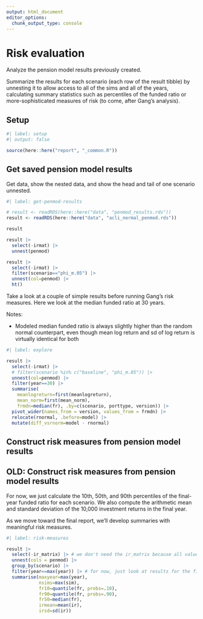 ```yaml
---
output: html_document
editor_options: 
  chunk_output_type: console
---
```


# Risk evaluation

Analyze the pension model results previously created.

Summarize the results for each scenario (each row of the result tibble) by unnesting it to allow access to all of the sims and all of the years, calculating summary statistics such as percentiles of the funded ratio or more-sophisticated measures of risk (to come, after Gang's analysis).


## Setup

```r
#| label: setup
#| output: false

source(here::here("report", "_common.R"))

```


## Get saved pension model results

Get data, show the nested data, and show the head and tail of one scenario unnested.

```r
#| label: get-penmod-results

# result <- readRDS(here::here("data", "penmod_results.rds"))
result <- readRDS(here::here("data", "acli_normal_penmod.rds"))

result

result |> 
  select(-irmat) |> 
  unnest(penmod)

result |> 
  select(-irmat) |> 
  filter(scenario=="phi_m.05") |> 
  unnest(col=penmod) |> 
  ht()

```


Take a look at a couple of simple results before running Gang's risk measures. Here we look at the median funded ratio at 30 years.

Notes:

-   Modeled median funded ratio is always slightly higher than the random normal counterpart, even though mean log return and sd of log return is virtually identical for both

```r
#| label: explore

result |> 
  select(-irmat) |> 
  # filter(scenario %in% c("baseline", "phi_m.05")) |> 
  unnest(col=penmod) |> 
  filter(year==30) |> 
  summarise(
    meanlogreturn=first(meanlogreturn),
    mean_norm=first(mean_norm),
    frmdn=median(fr), .by=c(scenario, porttype, version)) |> 
  pivot_wider(names_from = version, values_from = frmdn) |> 
  relocate(rnormal, .before=model) |> 
  mutate(diff_vsrnorm=model - rnormal)


```




## Construct risk measures from pension model results




## OLD: Construct risk measures from pension model results

For now, we just calculate the 10th, 50th, and 90th percentiles of the final-year funded ratio for each scenario. We also compute the arithmetic mean and standard deviation of the 10,000 investment returns in the final year.

As we move toward the final report, we'll develop summaries with meaningful risk measures.

```r
#| label: risk-measures

result |> 
  select(-ir_matrix) |> # we don't need the ir_matrix because all values are in the ir column of penmod
  unnest(cols = penmod) |> 
  group_by(scenario) |> 
  filter(year==max(year)) |> # for now, just look at results for the final year
  summarise(maxyear=max(year),
            nsims=max(sim),
            fr10=quantile(fr, probs=.10),
            fr90=quantile(fr, probs=.90),
            fr50=median(fr),
            irmean=mean(ir),
            irsd=sd(ir))

```



